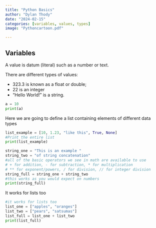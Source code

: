```yaml
---
title: "Python Basics"
author: "Dylan Thody"
date: "2024-02-15"
categories: [variables, values, types]
image: "Pythoncartoon.pdf"

---
```


## Variables

A value is datum (literal) such as a number or text.

There are different types of values:

* 323.3 is known as a float or double;
* 22 is an integer
* "Hello World!" is a string.

```python
a = 10
print(a)
```

Here we are going to define a list containing elements of different data types

```python
list_example = [10, 1.23, "like this", True, None]
#Print the entire list
print(list_example)
```

```python
string_one = "This is an example "
string_two = "of string concatenation"
#all of the basic operators we see in math are available to use
# + for addition, - for subtraction, * for multiplication
# ** for exponent/powers, / for division, // for integer division
string_full = string_one + string_two
#this works as you would expect on numbers
print(string_full)
```

It works for lists too

```python
#it works for lists too
list_one = ["apples", "oranges"]
list_two = ["pears", "satsumas"]
list_full = list_one + list_two
print(list_full)
```